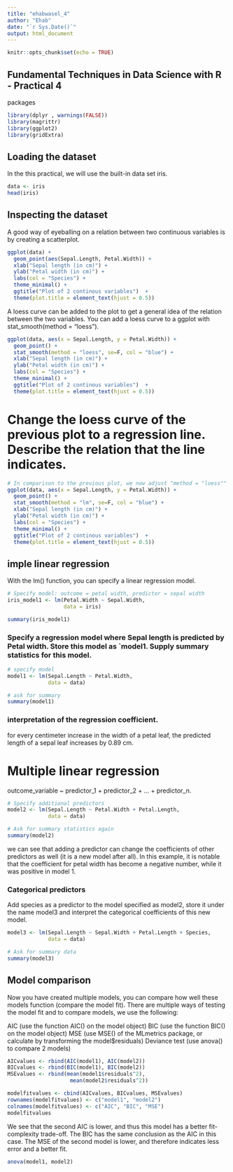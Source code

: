 ---
title: "ehabwasel_4"
author: "Ehab"
date: "`r Sys.Date()`"
output: html_document
---

```{r setup, include=FALSE}
knitr::opts_chunk$set(echo = TRUE)
```
## Fundamental Techniques in Data Science with R - Practical 4
packages 
```{r}
library(dplyr , warnings(FALSE))
library(magrittr)
library(ggplot2)
library(gridExtra)
```
## Loading the dataset
In the this practical, we will use the built-in data set iris.
```{r}
data <- iris
head(iris)
```
## Inspecting the dataset
A good way of eyeballing on a relation between two continuous variables is by creating a scatterplot.

```{r}
ggplot(data) +
  geom_point(aes(Sepal.Length, Petal.Width)) +
  xlab("Sepal length (in cm)") +
  ylab("Petal width (in cm)") +
  labs(col = "Species") +
  theme_minimal() +
  ggtitle("Plot of 2 continous variables")  + 
  theme(plot.title = element_text(hjust = 0.5))
```
A loess curve can be added to the plot to get a general idea of the relation between the two variables. You can add a loess curve to a ggplot with stat_smooth(method = "loess").

```{r}
ggplot(data, aes(x = Sepal.Length, y = Petal.Width)) +
  geom_point() +
  stat_smooth(method = "loess", se=F, col = "blue") +
  xlab("Sepal length (in cm)") +
  ylab("Petal width (in cm)") +
  labs(col = "Species") +
  theme_minimal() +
  ggtitle("Plot of 2 continous variables")  + 
  theme(plot.title = element_text(hjust = 0.5))
```
# Change the loess curve of the previous plot to a regression line. Describe the relation that the line indicates.

```{r}
# In comparison to the previous plot, we now adjust "method = "loess"" to "method = "lm"".
ggplot(data, aes(x = Sepal.Length, y = Petal.Width)) +
  geom_point() +
  stat_smooth(method = "lm", se=F, col = "blue") +
  xlab("Sepal length (in cm)") +
  ylab("Petal width (in cm)") +
  labs(col = "Species") +
  theme_minimal() +
  ggtitle("Plot of 2 continous variables")  + 
  theme(plot.title = element_text(hjust = 0.5))

```
## imple linear regression
With the lm() function, you can specify a linear regression model. 

```{r}
# Specify model: outcome = petal width, predictor = sepal width
iris_model1 <- lm(Petal.Width ~ Sepal.Width,
                  data = iris)

summary(iris_model1)
```
### Specify a regression model where Sepal length is predicted by Petal width. Store this model as `model1. Supply summary statistics for this model.

```{r}
# specify model
model1 <- lm(Sepal.Length ~ Petal.Width, 
             data = data)

# ask for summary
summary(model1)
```
###  interpretation of the regression coefficient.
for every centimeter increase in the width of a petal leaf, the predicted length of a sepal leaf increases by 0.89 cm.

# Multiple linear regression
outcome_variable ~ predictor_1 + predictor_2 + ... + predictor_n.

```{r}
# Specify additional predictors
model2 <- lm(Sepal.Length ~ Petal.Width + Petal.Length, 
             data = data)

# Ask for summary statistics again
summary(model2)

```
we can see that adding a predictor can change the coefficients of other predictors as well (it is a new model after all). In this example, it is notable that the coefficient for petal width has become a negative number, while it was positive in model 1.


### Categorical predictors
Add species as a predictor to the model specified as model2, store it under the name model3 and interpret the categorical coefficients of this new model.

```{r}
model3 <- lm(Sepal.Length ~ Sepal.Width + Petal.Length + Species,
             data = data)

# Ask for summary data
summary(model3)

```
## Model comparison
Now you have created multiple models, you can compare how well these models function (compare the model fit). There are multiple ways of testing the model fit and to compare models, we use the following:

AIC (use the function AIC() on the model object)
BIC (use the function BIC() on the model object)
MSE (use MSE() of the MLmetrics package, or calculate by transforming the model$residuals)
Deviance test (use anova() to compare 2 models)

```{r}
AICvalues <- rbind(AIC(model1), AIC(model2))
BICvalues <- rbind(BIC(model1), BIC(model2))
MSEvalues <- rbind(mean(model1$residuals^2), 
                    mean(model2$residuals^2))

modelfitvalues <- cbind(AICvalues, BICvalues, MSEvalues)
rownames(modelfitvalues) <- c("model1", "model2")
colnames(modelfitvalues) <- c("AIC", "BIC", "MSE")
modelfitvalues 
```
 We see that the second AIC is lower, and thus this model has a better fit-complexity trade-off. The BIC has the same conclusion as the AIC in this case. The MSE of the second model is lower, and therefore indicates less error and a better fit.

```{r}
anova(model1, model2)
```

